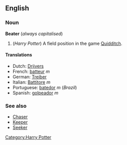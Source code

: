 ==English==
===Noun===
'''Beater''' (''always capitalised'')

# (''Harry Potter'') A field position in the game [[Quidditch]].

====Translations====
*Dutch: [[Drijvers]]<!-- gender? -->
*French: [[batteur]] ''m''
*German: [[Treiber]]<!-- gender? -->
*Italian: [[Battitore]] ''m''<!-- partly guessed since it's not in HP1 in the singular -->
*Portuguese: [[batedor]] ''m'' (''Brazil'')
*Spanish: [[golpeador]] ''m''

===See also===
*[[Chaser]]
*[[Keeper]]
*[[Seeker]]

[[Category:Harry Potter]]